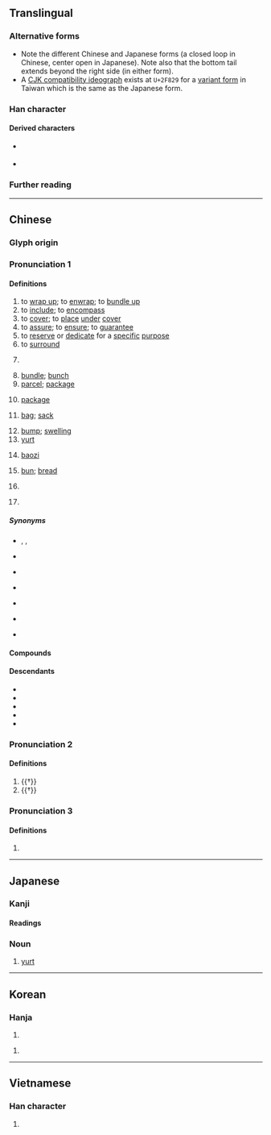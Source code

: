 {{character info}}
{{character info|0x2F829}}
==Translingual==
{{stroke order|strokes=5|type=cbw}}
{{ja-forms|包|包|包}}

===Alternative forms===
* Note the different Chinese and Japanese forms (a closed loop {{l|mul|巳}} in Chinese, center open {{l|mul|己}} in Japanese). Note also that the bottom tail extends beyond the right side (in either form).
* A [[w:CJK Compatibility Ideographs|CJK compatibility ideograph]] exists at <code>U+2F829</code> for a [[w:Variant Chinese character|variant form]] in Taiwan which is the same as the Japanese form.

===Han character===
{{Han char|rn=20|rad=勹|as=03|sn=5|four=27712|canj=PRU,PSU|ids=⿻勹巳(GHTKV),⿻勹己(J,<code>U+2F829</code>)}}

====Derived characters====
* {{l|mul|[[咆]], [[枹]], [[炮]], [[皰]], [[匏]], [[鞄]], [[鮑]], [[庖]], [[疱]]}} {{q|Contains {{lang|zh|包}} in all regions}}
* {{l|mul|sc=Jpan|[[抱]], [[泡]], [[砲]], [[胞]], [[𮮆]], [[飽]]}} {{q|Note: Contains {{lang|ja|包}} in Japanese and {{lang|zh|包}} in other regions}}

===Further reading===
{{Han ref|kx=0150.270|dkj=02506|dj=0340.020|hdz=10257.060|uh=5305}}
{{Han ref|uh=2F829}}

----

==Chinese==
{{zh-forms|alt=勹,苞}}
{{zh-wp|yue:包 (搞清楚)|zh}}

===Glyph origin===
{{Han etym}}

===Pronunciation 1===
{{zh-pron
|m=bāo,er=y
|m-s=bao1
|dg=бо1
|c=baau1
|c-t=bau1,bau1*,bau1-4
|c-t_note=bau1 - verb; bau1* - “bread; bun”; bau1-4 - “bag; sack”
|g=bau1
|h=pfs=pâu;gd=bau1
|j=bau1
|mb=báu
|md=bău
|mn=pau/qz,xm,zz:pâu
|mn_note=pâu - surname
|mn-t=bao1
|w=1pau
|x=bau1
|mc=y
|oc=y
|ma=Zh-bāo.oga
|cat=v,n,cls,pn
}}

====Definitions====

{{zh-hanzi}}

# to [[wrap up]]; to [[enwrap]]; to [[bundle up]]
# to [[include]]; to [[encompass]]
# to [[cover]]; to [[place]] [[under]] [[cover]]
# to [[assure]]; to [[ensure]]; to [[guarantee]]
# to [[reserve]] or [[dedicate]] for a [[specific]] [[purpose]]
# to [[surround]]
# {{lb|zh|Malaysia|Singapore|slang}} {{zh-short|打包|to [[take away]] ([[food]])}}
# [[bundle]]; [[bunch]]
# [[parcel]]; [[package]]
# {{lb|zh|software}} [[package]]
#: {{zh-x|包管理器|'''package''' manager}}
# [[bag]]; [[sack]]
#: {{zh-x|書包|schoolbag; backpack}}
# [[bump]]; [[swelling]]
# [[yurt]]
# {{lb|zh|food}} [[baozi]]
#: {{zh-x|叉燒包|char siu bao}}
#: {{zh-x|小籠包|{{w|xiaolongbao}}}}
# {{lb|zh|food}} [[bun]]; [[bread]] {{gloss|any small baked good}}
#: {{zh-x|麵包|bread}}
#: {{zh-x|漢堡包|hamburger}}
# {{zh-classifier|[[pack]]s or [[bag]]s}}
#: {{zh-x|一 包 薯片|a '''bag''' of potato chips}}
# {{surname|zh}}
#: {{zh-x|^包 ^拯|{{w|Bao Zheng|'''Bao''' Zheng}} (Chinese politician during the [[Song]] dynasty)}}

=====Synonyms=====
* {{s|to wrap up}} {{zh-l|纏繞}}, {{zh-l|裹}}, {{q|Min Nan}} {{zh-l|經纏}}
* {{s|to include}}
{{zh-syn-saurus|包括}}
* {{s|to assure}}
{{zh-syn-saurus|確保}}
* {{s|to reserve}} {{zh-l|專用}}
* {{s|to surround}}
{{zh-syn-saurus|環繞}}
* {{s|bread}}
{{zh-dial|麵包}}
* {{s|baozi}}
{{zh-dial|包子}}

====Compounds====
{{zh-der|包裹:package|包子:[[baozi]]|麵包:bread|書包:backpack|一手包攬|一手包辦|捆包:bale|一攬包收|上腰包|丟包術|倒包|倒包錢|做倒包|傘包|公事包|兼容并包|分包|刈包|利樂包|割包|包世臣|包伙|包元兒|包兒|包公|包公案|包准|包占|包取|包含|包商|包單|包囊|包圍|包圓兒|包場|包妓|包姆|包姆加登|包孕|包孕句|包客|包容|包山|包工|包工連鎖|包庇|包廂|包彈|包待制|包心菜|包打聽|包抄|包括|包拯|包探|包換|包攬|包攬詞訟|包攬閒事|包晶反應|包月|包析反應|包機|包檔|包浩斯|包涵|包涵兒|包漿|包焦尼|包爾德樂|包牙|包班制|包用|包皮|包票|包租|包種茶|包穀|包管|包籠|包米|包米棒子|包紮|包羅|包羅萬象|包羞忍恥|包背裝|包腳|包膜|包舉|包船|包茅|包荒|包莊|包莖|包葫蘆頭|包藏|包藏禍心|包融|包衣|包袱|包袱底兒|包裝|包裝水|包裝紙|包裝設計|包裹保險|包裹表決|包谷|包谷花|包賠|包身工|包車|包辦|包通|包遵彭|包金|包銀|包銷|包青天|包頭|包頭市|包頭的|包頭縣|包飯|包髻|包髻團衫|包龍圖|半包兒|卸包袱|叉燒包|受氣包|土包|土包子|壘包|外包|大包小包|大度包容|套包|如假包換|存包處|封包|小籠包|并包|彈包|心包絡|急救包|戲包袱|手提包|打包|打包票|承包|承包商|抖包|挑包策馬|捲包|掉包|掏腰包|提包|搠包兒|搭包|摟包兒|摟包兒匠|擣包|攮包|放包袱|敖包|旅行包|歸裡包堆|毛包|氈包|氣包子|沒包彈|沙包|洋包子|湯包|潑包婁|潛包禍謀|烤麵包機|無所不包|煙合包|煙袋荷包|燒包|申包胥|病包兒|發包|皮包|皮包骨|真空包裝|破包簍|破酥包|萬象包羅|空包彈|管包|粉湯包子|紅包|紅包場|紗包線|紙包|絞包針|絲包線|緊包程|總包寄遞|繡荷包|羅裙包土|老包|肉包子|肚包|背包|腰包|膽大包天|膿包|膿包貨|自掏腰包|航空包裹|色膽包天|茶包|草包|荷包|荷包蛋|菜包子|蒙古包|蒲包兒|藥包|衣包|褡包|調包|跟包|軟包裝|軟膿包|轉包|遞包袱|郵包|鋁箔包|錢包|鑲金包銀|門包|閻羅包老|隨身包|雙包|電子錢包|香包|香荷包|騷包|鬆蛋包|麵包樹|麵包車|麻包|黃包車|包字頭|月亮包|床包|小包|懶人包|雞包仔|石包城}}

====Descendants====
*{{desc|en|pau|bor=1}}
*{{desc|km|នំប៉ាវ|der=1}}
*{{desc|lo|ກະ​ລາ​ເປົ໋າ|der=1}}
*{{desc|ms|pau|bor=1}}
*{{desc|th|ซาลาเปา|der=1}}

===Pronunciation 2===
{{zh-pron
|m=páo
|cat=n
}}

====Definitions====
{{zh-hanzi}}

# {{†}} {{zh-original|庖|[[kitchen]]}}
# {{†}} {{zh-original|匏|[[bottle gourd]]}}

===Pronunciation 3===
{{zh-pron
|m=fú
|cat=
}}

====Definitions====
{{zh-hanzi}}

# {{zh-only|包來}}

{{zh-cat|Bags|Foods|Elementary}}

----

==Japanese==

===Kanji===
{{ja-kanji|grade=4|rs=勹03}}

====Readings====
{{ja-readings
|goon=ひょう<へう
|kanon=ほう<はう
|kun=つつ-む, くる-む
|nanori=お, かね
}}

===Noun===
{{ja-noun|パオ}}

# [[yurt]]

----

==Korean==

===Hanja===
{{ko-hanja|싸다|쌀|포}}

# {{rfdef|ko|sort=勹03}}

{{ko-hanja|꾸러미|포}}

# {{rfdef|ko|sort=勹03}}

----

==Vietnamese==

===Han character===
{{vi-readings|reading=[[bao]]|rs=勹03}}

# {{rfdef|vi|sort=勹03}}